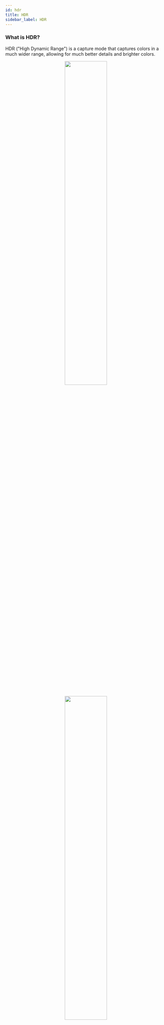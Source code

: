 ```yaml
---
id: hdr
title: HDR
sidebar_label: HDR
---
```



### What is HDR?

HDR ("High Dynamic Range") is a capture mode that captures colors in a much wider range, allowing for much better details and brighter colors.

<div align="center">
  <img src="/img/sdr_comparison.png" width="51%" />
  <img src="/img/hdr_comparison.png" width="51%" />
</div>

#### Photo HDR

Photo HDR is accomplished by running three captures instead of one, an underexposed photo, a normal photo, and an overexposed photo. Then, these images are fused together to create darker darks and brighter brights.

<div align="center">
  <img src="/img/hdr_photo_demo.webp" width="65%" />
</div>

#### Video HDR

Video HDR is accomplished by using a 10-bit HDR pixel format with custom configuration on the hardware sensor that allows for capturing wider color ranges.

* On iOS, this uses the `kCVPixelFormatType_420YpCbCr10BiPlanarVideoRange` Pixel Format.
* On Android, this uses the Dynamic Range Format `HLG10`, `HDR10` or `DOLBY_VISION_10B_HDR_OEM`.

If true 10-bit Video HDR is not available, the OS will sometimes fall back to EDR ("Extended Dynamic Range"), which, similar to how Photo HDR works, just doubles the video frame rate to capture one longer-exposed frame and one shorter exposed frame.

### Using HDR

To enable HDR capture, you need to select a format (see ["Camera Formats"](formats)) that supports HDR capture:

<Tabs
  groupId="component-style"
  defaultValue="hooks"
  values={[
    {label: 'Hooks API', value: 'hooks'},
    {label: 'Imperative API', value: 'imperative'}
  ]}>
<TabItem value="hooks">

```ts
const format = useCameraFormat(device, [
  { photoHDR: true },
  { videoHDR: true },
])
```

</TabItem>
<TabItem value="imperative">

```ts
const format = getCameraFormat(device, [
  { photoHDR: true },
  { videoHDR: true },
])
```

</TabItem>
</Tabs>

Then, pass the `format` to the Camera and enable the `hdr` prop if it is supported:

```tsx
const format = ...
const supportsHdr = format.supportsPhotoHDR && format.supportsVideoHDR

return <Camera {...props} format={format} hdr={supportsHdr} />
```

Now, all captures (`takePhoto(..)` and `startRecording(..)`) will be configured to use HDR.

<br />

#### 🚀 Next section: [Camera Lifecycle](lifecycle)
